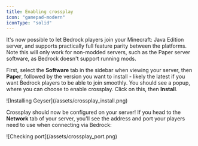```yaml
---
title: Enabling crossplay
icon: "gamepad-modern"
iconType: "solid"
---
```


It's now possible to let Bedrock players join your Minecraft: Java Edition server, and supports practically full feature parity between the platforms. Note this will only work for non-modded servers, such as the Paper server software, as Bedrock doesn't
support running mods.

First, select the **Software** tab in the sidebar when viewing your server, then **Paper**, followed by the version you want to install - likely the latest if you want Bedrock players to be able to join smoothly. You should see a popup, where you can choose to enable crossplay. Click on this, then **Install**.

<Frame>![Installing Geyser](/assets/crossplay_install.png)</Frame>

Crossplay should now be configured on your server! If you head to the **Network** tab of your server, you'll see the address and port your players need to use when connecting via Bedrock:

<Frame>![Checking port](/assets/crossplay_port.png)</Frame>
